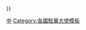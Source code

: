{{Navbox
| name = 帛琉駐華大使
| title = [[帛琉駐華大使列表|帛琉駐華大使]]
| state = {{{state|autocollapse}}}
| listclass = hlist
| above =
| group1 = {{nowrap|[[帛琉|帛琉共和國]]駐[[中華民國]][[特命全權大使|大使]]}}<br/>（2001年－）
| list1 = [[陶瑞賓]]{{to}}[[傑克森·亨瑞]]{{to}}[[賀彼得]]{{to}}[[歐克麗]]
| below = 參見：{{tl|帛琉駐外大使}}{{.w}}{{tl|驻华大使}}
}}<noinclude>
{{collapsible option}}
[[Category:帛琉駐華大使| ]]
[[Category:帛琉駐外大使模板|中]]
[[Category:各國駐華大使模板]]
</noinclude>